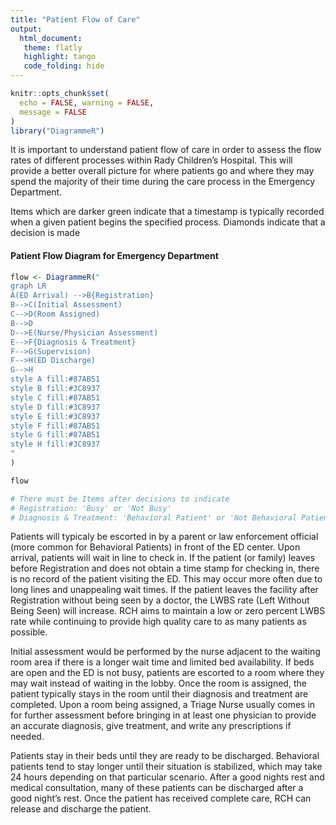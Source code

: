 ```yaml
---
title: "Patient Flow of Care"
output: 
  html_document:
   theme: flatly
   highlight: tango
   code_folding: hide
---
```


```r
knitr::opts_chunk$set(
  echo = FALSE, warning = FALSE,
  message = FALSE
)
library("DiagrammeR")
```

It is important to understand patient flow of care in order to assess the flow rates of different processes within Rady Children's Hospital. This will provide a better overall picture for where patients go and where they may spend the majority of their time during the care process in the Emergency Department. 

Items which are darker green indicate that a timestamp is typically recorded when a given patient begins the specified process. Diamonds indicate that a decision is made 

#### Patient Flow Diagram for Emergency Department

```r

flow <- DiagrammeR("
graph LR
A(ED Arrival) -->B{Registration}
B-->C(Initial Assessment)
C-->D(Room Assigned)
B-->D
D-->E(Nurse/Physician Assessment)
E-->F{Diagnosis & Treatment}
F-->G(Supervision)
F-->H(ED Discharge)
G-->H
style A fill:#87AB51 
style B fill:#3C8937
style C fill:#87AB51
style D fill:#3C8937
style E fill:#3C8937
style F fill:#87AB51
style G fill:#87AB51
style H fill:#3C8937
"
)

flow

# There must be Items after decisions to indicate
# Registration: 'Busy' or 'Not Busy'
# Diagnosis & Treatment: 'Behavioral Patient' or 'Not Behavioral Patient'

```


Patients will typicaly be escorted in by a parent or law enforcement official (more common for Behavioral Patients) in front of the ED center. Upon arrival, patients will wait in line to check in. If the patient (or family) leaves before Registration and does not obtain a time stamp for checking in, there is no record of the patient visiting the ED. This may occur more often due to long lines and unappealing wait times. If the patient leaves the facility after Registration without being seen by a doctor, the LWBS rate (Left Without Being Seen) will increase. RCH aims to maintain a low or zero percent LWBS rate while continuing to provide high quality care to as many patients as possible. 

Initial assessment would be performed by the nurse adjacent to the waiting room area if there is a longer wait time and limited bed availability. If beds are open and the ED is not busy, patients are escorted to a room where they may wait instead of waiting in the lobby. Once the room is assigned, the patient typically stays in the room until their diagnosis and treatment are completed. Upon a room being assigned, a Triage Nurse usually comes in for further assessment before bringing in at least one physician to provide an accurate diagnosis, give treatment, and write any prescriptions if needed. 

Patients stay in their beds until they are ready to be discharged. Behavioral patients tend to stay longer until their situation is stabilized, which may take 24 hours depending on that particular scenario. After a good nights rest and medical consultation, many of these patients can be discharged after a good night's rest. Once the patient has received complete care, RCH can release and discharge the patient. 

